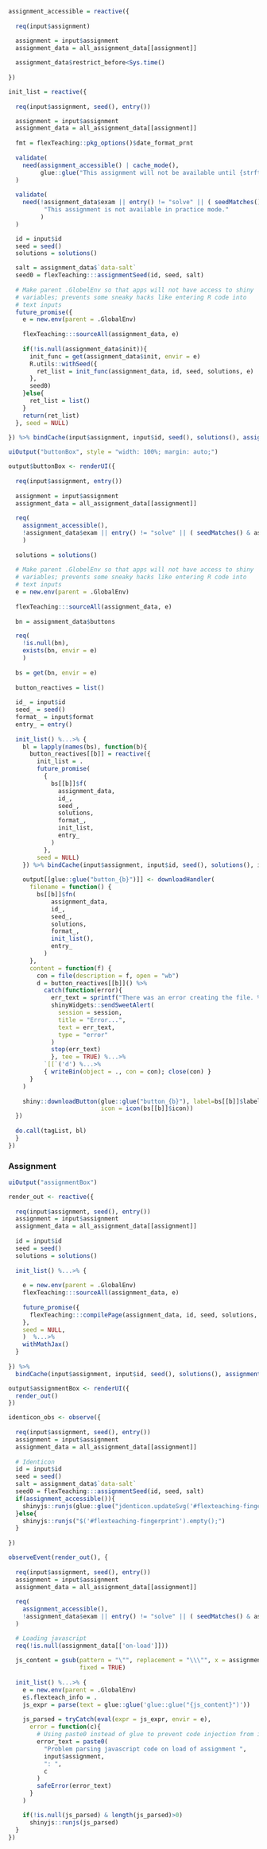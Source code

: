 ```r

assignment_accessible = reactive({
    
  req(input$assignment)

  assignment = input$assignment
  assignment_data = all_assignment_data[[assignment]]
  
  assignment_data$restrict_before<Sys.time()
  
})

```

```r
init_list = reactive({
  
  req(input$assignment, seed(), entry())

  assignment = input$assignment
  assignment_data = all_assignment_data[[assignment]]
  
  fmt = flexTeaching::pkg_options()$date_format_prnt
  
  validate(
    need(assignment_accessible() | cache_mode(), 
         glue::glue("This assignment will not be available until {strftime(assignment_data$restrict_before, format = fmt)}."))
  )
  
  validate(
    need(!assignment_data$exam || entry() != "solve" || ( seedMatches() & assignment_data[['exam_practice']] ), 
          "This assignment is not available in practice mode."
         )
  )

  id = input$id
  seed = seed()
  solutions = solutions()

  salt = assignment_data$`data-salt`
  seed0 = flexTeaching:::assignmentSeed(id, seed, salt)
  
  # Make parent .GlobelEnv so that apps will not have access to shiny
  # variables; prevents some sneaky hacks like entering R code into
  # text inputs
  future_promise({
    e = new.env(parent = .GlobalEnv)
  
    flexTeaching:::sourceAll(assignment_data, e)
  
    if(!is.null(assignment_data$init)){
      init_func = get(assignment_data$init, envir = e)
      R.utils::withSeed({
        ret_list = init_func(assignment_data, id, seed, solutions, e)
      },
      seed0)
    }else{
      ret_list = list()
    }
    return(ret_list)
  }, seed = NULL)
    
}) %>% bindCache(input$assignment, input$id, seed(), solutions(), assignment_accessible() || cache_mode(), entry(), seedMatches())
```


```r
uiOutput("buttonBox", style = "width: 100%; margin: auto;")
```

```r

output$buttonBox <- renderUI({
  
  req(input$assignment, entry())
  
  assignment = input$assignment
  assignment_data = all_assignment_data[[assignment]]
  
  req(
    assignment_accessible(),
    !assignment_data$exam || entry() != "solve" || ( seedMatches() & assignment_data[['exam_practice']] )
    )
  
  solutions = solutions()
  
  # Make parent .GlobelEnv so that apps will not have access to shiny
  # variables; prevents some sneaky hacks like entering R code into
  # text inputs
  e = new.env(parent = .GlobalEnv)
  
  flexTeaching:::sourceAll(assignment_data, e)
  
  bn = assignment_data$buttons

  req(
    !is.null(bn),
    exists(bn, envir = e)
    )
  
  bs = get(bn, envir = e)
  
  button_reactives = list()
  
  id_ = input$id
  seed_ = seed()
  format_ = input$format
  entry_ = entry()
  
  init_list() %...>% {
    bl = lapply(names(bs), function(b){
      button_reactives[[b]] = reactive({
        init_list = .
        future_promise(
          {
            bs[[b]]$f(
              assignment_data,
              id_,
              seed_,
              solutions,
              format_,
              init_list,
              entry_
            )
          },
        seed = NULL)
    }) %>% bindCache(input$assignment, input$id, seed(), solutions(), input$format, b, assignment_accessible(), entry(), seedMatches())
    
    output[[glue::glue("button_{b}")]] <- downloadHandler(
      filename = function() {
        bs[[b]]$fn(
            assignment_data,
            id_,
            seed_,
            solutions,
            format_,
            init_list(),
            entry_
          )
      },
      content = function(f) {
        con = file(description = f, open = "wb")
        d = button_reactives[[b]]() %>%
          catch(function(error){
            err_text = sprintf("There was an error creating the file. %s", paste(error))
            shinyWidgets::sendSweetAlert(
              session = session,
              title = "Error...",
              text = err_text,
              type = "error"
            )
            stop(err_text)
            }, tee = TRUE) %...>%
          `[[`('d') %...>% 
          { writeBin(object = ., con = con); close(con) }
      }
    )
    
    shiny::downloadButton(glue::glue("button_{b}"), label=bs[[b]]$label,
                          icon = icon(bs[[b]]$icon))
  })
  
  do.call(tagList, bl)
  }
})
```



### Assignment

```r
uiOutput("assignmentBox")
```

```r
render_out <- reactive({
  
  req(input$assignment, seed(), entry())
  assignment = input$assignment
  assignment_data = all_assignment_data[[assignment]]
  
  id = input$id
  seed = seed()
  solutions = solutions()
  
  init_list() %...>% {
  
    e = new.env(parent = .GlobalEnv)
    flexTeaching:::sourceAll(assignment_data, e)
  
    future_promise({
      flexTeaching:::compilePage(assignment_data, id, seed, solutions, e, .) 
    }, 
    seed = NULL,
    )  %...>%
    withMathJax()
  }
  
}) %>%
  bindCache(input$assignment, input$id, seed(), solutions(), assignment_accessible() || cache_mode(), entry(), seedMatches())
```

```r
output$assignmentBox <- renderUI({
  render_out()
})
```

```r
identicon_obs <- observe({
  
  req(input$assignment, seed(), entry())
  assignment = input$assignment
  assignment_data = all_assignment_data[[assignment]]
  
  # Identicon
  id = input$id
  seed = seed()
  salt = assignment_data$`data-salt`
  seed0 = flexTeaching:::assignmentSeed(id, seed, salt)
  if(assignment_accessible()){
    shinyjs::runjs(glue::glue("jdenticon.updateSvg('#flexteaching-fingerprint', '{seed0}');"))
  }else{
    shinyjs::runjs("$('#flexteaching-fingerprint').empty();")
  }
  
})
```


```r
observeEvent(render_out(), {
  
  req(input$assignment, seed(), entry())
  assignment = input$assignment
  assignment_data = all_assignment_data[[assignment]]
  
  req(
    assignment_accessible(),
    !assignment_data$exam || entry() != "solve" || ( seedMatches() & assignment_data[['exam_practice']] )
  )

  # Loading javascript
  req(!is.null(assignment_data[['on-load']]))
  
  js_content = gsub(pattern = "\"", replacement = "\\\"", x = assignment_data[['on-load']],
                    fixed = TRUE)
  
  init_list() %...>% {
    e = new.env(parent = .GlobalEnv)
    e$.flexteach_info = .
    js_expr = parse(text = glue::glue('glue::glue("{js_content}")'))
  
    js_parsed = tryCatch(eval(expr = js_expr, envir = e),
      error = function(c){
        # Using paste0 instead of glue to prevent code injection from input
        error_text = paste0(
          "Problem parsing javascript code on load of assignment ",
          input$assignment,
          ": ",
          c
        )
        safeError(error_text)
      }
    )

    if(!is.null(js_parsed) & length(js_parsed)>0)
      shinyjs::runjs(js_parsed)
  }
})
```
